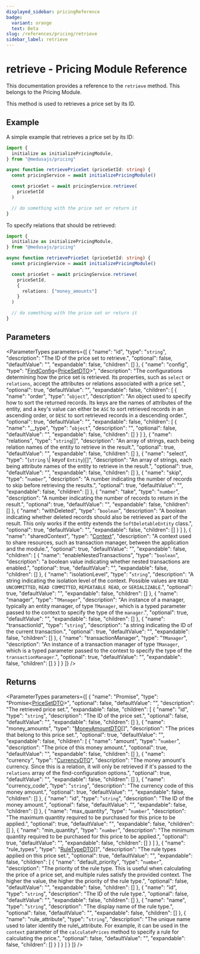 ```yaml
---
displayed_sidebar: pricingReference
badge:
  variant: orange
  text: Beta
slug: /references/pricing/retrieve
sidebar_label: retrieve
---
```



# retrieve - Pricing Module Reference

This documentation provides a reference to the `retrieve` method. This belongs to the Pricing Module.

This method is used to retrieves a price set by its ID.

## Example

A simple example that retrieves a price set by its ID:

```ts
import { 
  initialize as initializePricingModule,
} from "@medusajs/pricing"

async function retrievePriceSet (priceSetId: string) {
  const pricingService = await initializePricingModule()

  const priceSet = await pricingService.retrieve(
    priceSetId
  )

  // do something with the price set or return it
}
```

To specify relations that should be retrieved:

```ts
import { 
  initialize as initializePricingModule,
} from "@medusajs/pricing"

async function retrievePriceSet (priceSetId: string) {
  const pricingService = await initializePricingModule()

  const priceSet = await pricingService.retrieve(
    priceSetId,
    {
      relations: ["money_amounts"]
    }
  )

  // do something with the price set or return it
}
```

## Parameters

<ParameterTypes parameters={[
  {
    "name": "id",
    "type": "`string`",
    "description": "The ID of the price set to retrieve.",
    "optional": false,
    "defaultValue": "",
    "expandable": false,
    "children": []
  },
  {
    "name": "config",
    "type": "[FindConfig](../../interfaces/FindConfig.mdx)&#60;[PriceSetDTO](../../interfaces/PriceSetDTO.mdx)&#62;",
    "description": "The configurations determining how the price set is retrieved. Its properties, such as `select` or `relations`, accept the attributes or relations associated with a price set.",
    "optional": true,
    "defaultValue": "",
    "expandable": false,
    "children": [
      {
        "name": "order",
        "type": "`object`",
        "description": "An object used to specify how to sort the returned records. Its keys are the names of attributes of the entity, and a key's value can either be `ASC` to sort retrieved records in an ascending order, or `DESC` to sort retrieved records in a descending order.",
        "optional": true,
        "defaultValue": "",
        "expandable": false,
        "children": [
          {
            "name": "__type",
            "type": "`object`",
            "description": "",
            "optional": false,
            "defaultValue": "",
            "expandable": false,
            "children": []
          }
        ]
      },
      {
        "name": "relations",
        "type": "`string`[]",
        "description": "An array of strings, each being relation names of the entity to retrieve in the result.",
        "optional": true,
        "defaultValue": "",
        "expandable": false,
        "children": []
      },
      {
        "name": "select",
        "type": "(`string` \\| keyof `Entity`)[]",
        "description": "An array of strings, each being attribute names of the entity to retrieve in the result.",
        "optional": true,
        "defaultValue": "",
        "expandable": false,
        "children": []
      },
      {
        "name": "skip",
        "type": "`number`",
        "description": "A number indicating the number of records to skip before retrieving the results.",
        "optional": true,
        "defaultValue": "",
        "expandable": false,
        "children": []
      },
      {
        "name": "take",
        "type": "`number`",
        "description": "A number indicating the number of records to return in the result.",
        "optional": true,
        "defaultValue": "",
        "expandable": false,
        "children": []
      },
      {
        "name": "withDeleted",
        "type": "`boolean`",
        "description": "A boolean indicating whether deleted records should also be retrieved as part of the result. This only works if the entity extends the `SoftDeletableEntity` class.",
        "optional": true,
        "defaultValue": "",
        "expandable": false,
        "children": []
      }
    ]
  },
  {
    "name": "sharedContext",
    "type": "[Context](../../interfaces/Context.mdx)",
    "description": "A context used to share resources, such as transaction manager, between the application and the module.",
    "optional": true,
    "defaultValue": "",
    "expandable": false,
    "children": [
      {
        "name": "enableNestedTransactions",
        "type": "`boolean`",
        "description": "a boolean value indicating whether nested transactions are enabled.",
        "optional": true,
        "defaultValue": "",
        "expandable": false,
        "children": []
      },
      {
        "name": "isolationLevel",
        "type": "`string`",
        "description": "A string indicating the isolation level of the context. Possible values are `READ UNCOMMITTED`, `READ COMMITTED`, `REPEATABLE READ`, or `SERIALIZABLE`.",
        "optional": true,
        "defaultValue": "",
        "expandable": false,
        "children": []
      },
      {
        "name": "manager",
        "type": "`TManager`",
        "description": "An instance of a manager, typically an entity manager, of type `TManager`, which is a typed parameter passed to the context to specify the type of the `manager`.",
        "optional": true,
        "defaultValue": "",
        "expandable": false,
        "children": []
      },
      {
        "name": "transactionId",
        "type": "`string`",
        "description": "a string indicating the ID of the current transaction.",
        "optional": true,
        "defaultValue": "",
        "expandable": false,
        "children": []
      },
      {
        "name": "transactionManager",
        "type": "`TManager`",
        "description": "An instance of a transaction manager of type `TManager`, which is a typed parameter passed to the context to specify the type of the `transactionManager`.",
        "optional": true,
        "defaultValue": "",
        "expandable": false,
        "children": []
      }
    ]
  }
]} />

## Returns

<ParameterTypes parameters={[
  {
    "name": "Promise",
    "type": "Promise&#60;[PriceSetDTO](../../interfaces/PriceSetDTO.mdx)&#62;",
    "optional": false,
    "defaultValue": "",
    "description": "The retrieved price set.",
    "expandable": false,
    "children": [
      {
        "name": "id",
        "type": "`string`",
        "description": "The ID of the price set.",
        "optional": false,
        "defaultValue": "",
        "expandable": false,
        "children": []
      },
      {
        "name": "money_amounts",
        "type": "[MoneyAmountDTO](../../interfaces/MoneyAmountDTO.mdx)[]",
        "description": "The prices that belong to this price set.",
        "optional": true,
        "defaultValue": "",
        "expandable": false,
        "children": [
          {
            "name": "amount",
            "type": "`number`",
            "description": "The price of this money amount.",
            "optional": true,
            "defaultValue": "",
            "expandable": false,
            "children": []
          },
          {
            "name": "currency",
            "type": "[CurrencyDTO](../../interfaces/CurrencyDTO.mdx)",
            "description": "The money amount's currency. Since this is a relation, it will only be retrieved if it's passed to the `relations` array of the find-configuration options.",
            "optional": true,
            "defaultValue": "",
            "expandable": false,
            "children": []
          },
          {
            "name": "currency_code",
            "type": "`string`",
            "description": "The currency code of this money amount.",
            "optional": true,
            "defaultValue": "",
            "expandable": false,
            "children": []
          },
          {
            "name": "id",
            "type": "`string`",
            "description": "The ID of the money amount.",
            "optional": false,
            "defaultValue": "",
            "expandable": false,
            "children": []
          },
          {
            "name": "max_quantity",
            "type": "`number`",
            "description": "The maximum quantity required to be purchased for this price to be applied.",
            "optional": true,
            "defaultValue": "",
            "expandable": false,
            "children": []
          },
          {
            "name": "min_quantity",
            "type": "`number`",
            "description": "The minimum quantity required to be purchased for this price to be applied.",
            "optional": true,
            "defaultValue": "",
            "expandable": false,
            "children": []
          }
        ]
      },
      {
        "name": "rule_types",
        "type": "[RuleTypeDTO](../../interfaces/RuleTypeDTO.mdx)[]",
        "description": "The rule types applied on this price set.",
        "optional": true,
        "defaultValue": "",
        "expandable": false,
        "children": [
          {
            "name": "default_priority",
            "type": "`number`",
            "description": "The priority of the rule type. This is useful when calculating the price of a price set, and multiple rules satisfy the provided context. The higher the value, the higher the priority of the rule type.",
            "optional": false,
            "defaultValue": "",
            "expandable": false,
            "children": []
          },
          {
            "name": "id",
            "type": "`string`",
            "description": "The ID of the rule type.",
            "optional": false,
            "defaultValue": "",
            "expandable": false,
            "children": []
          },
          {
            "name": "name",
            "type": "`string`",
            "description": "The display name of the rule type.",
            "optional": false,
            "defaultValue": "",
            "expandable": false,
            "children": []
          },
          {
            "name": "rule_attribute",
            "type": "`string`",
            "description": "The unique name used to later identify the rule\\_attribute. For example, it can be used in the `context` parameter of the `calculatePrices` method to specify a rule for calculating the price.",
            "optional": false,
            "defaultValue": "",
            "expandable": false,
            "children": []
          }
        ]
      }
    ]
  }
]} />
